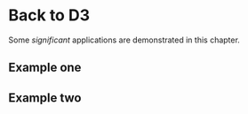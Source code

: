 # Back to D3

Some _significant_ applications are demonstrated in this chapter.

## Example one

## Example two
